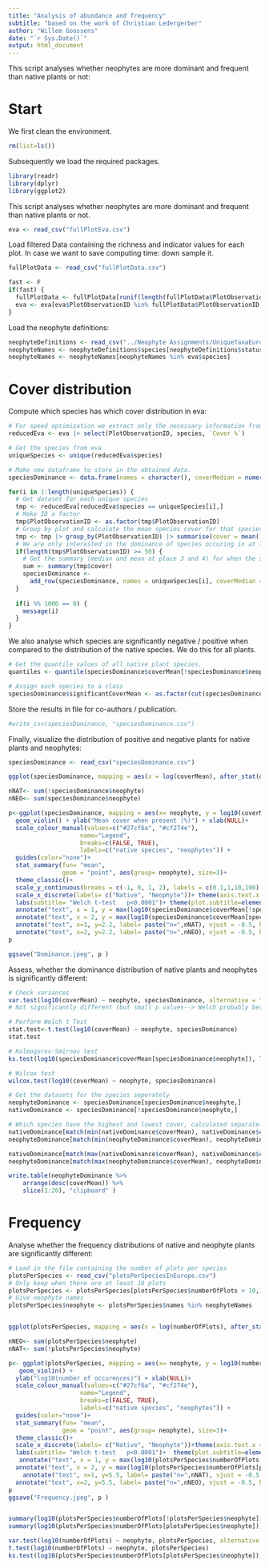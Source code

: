 ```yaml
---
title: "Analysis of abundance and frequency"
subtitle: "based on the work of Christian Ledergerber"
author: "Willem Goossens"
date: "`r Sys.Date()`"
output: html_document
---
```

This script analyses whether neophytes are more dominant and frequent than native plants or not:

# Start
We first clean the environment.
```r
rm(list=ls())
```

Subsequently we load the required packages.
```r
library(readr)
library(dplyr)
library(ggplot2)
```

This script analyses whether neophytes are more dominant and frequent than native plants or not.
```r
eva <- read_csv("fullPlotEva.csv")
```

Load filtered Data containing the richness and indicator values for each plot. In case we want to save computing time: down sample it.
```r
fullPlotData <- read_csv("fullPlotData.csv")

fast <- F
if(fast) {
  fullPlotData <- fullPlotData[runif(length(fullPlotData$PlotObservationID)) > 0.99,]
  eva <- eva[eva$PlotObservationID %in% fullPlotData$PlotObservationID,]
}
```

Load the neophyte definitions:
```r
neophyteDefinitions <- read_csv("../Neophyte Assignments/UniqueTaxaEurope-2023-04-23.csv")
neophyteNames <- neophyteDefinitions$species[neophyteDefinitions$statusEurope == "neo"]
neophyteNames <- neophyteNames[neophyteNames %in% eva$species]
```
# Cover distribution
Compute which species has which cover distribution in eva:
```r
# For speed optimization we extract only the necessary information from EVA
reducedEva <- eva |> select(PlotObservationID, species, `Cover %`)

# Get the species from eva
uniqueSpecies <- unique(reducedEva$species)

# Make new dataframe to store in the obtained data. 
speciesDominance <- data.frame(names = character(), coverMedian = numeric(), coverMean = numeric(), var = numeric(), numberOfPlots = integer(), neophyte = logical())

for(i in 1:length(uniqueSpecies)) {
  # Get dataset for each unique species
  tmp <- reducedEva[reducedEva$species == uniqueSpecies[i],]
  # Make ID a factor
  tmp$PlotObservationID <- as.factor(tmp$PlotObservationID)
  # Group by plot and calculate the mean species cover for that species in all plots where it is present
  tmp <- tmp |> group_by(PlotObservationID) |> summarise(cover = mean(`Cover %`))
  # We are only interested in the dominance of species occuring in at least 50 plots
  if(length(tmp$PlotObservationID) >= 50) {
    # Get the summary (median and mean at place 3 and 4) for when the species is present
    sum <- summary(tmp$cover)
    speciesDominance <- 
      add_row(speciesDominance, names = uniqueSpecies[i], coverMedian = sum[[3]], coverMean = sum[[4]], var = var(tmp$cover), numberOfPlots = length(tmp$PlotObservationID), neophyte = (uniqueSpecies[i] %in% neophyteNames))
  }
  
  if(i %% 1000 == 0) {
    message(i)
  }
}
```

We also analyse which species are significantly negative / positive when compared to the distribution of the native species. We do this for all plants.
```r
# Get the quantile values of all native plant species.
quantiles <- quantile(speciesDominance$coverMean[!speciesDominance$neophyte], probs = c(0, 0.01, 0.05, 0.95, 0.99, 1))

# Assign each species to a class
speciesDominance$significantCoverMean <- as.factor(cut(speciesDominance$coverMean, breaks = quantiles, labels = c("p=0.01 negative", "p=0.05 negative", "", "p=0.05 positive", "p=0.01 positive"), right = TRUE))
```

Store the results in file for co-authors / publication.
```r
#write_csv(speciesDominance, "speciesDominance.csv")
```


Finally, visualize the distribution of positive and negative plants for native plants and neophytes:
```r
speciesDominance <- read_csv("speciesDominance.csv")

ggplot(speciesDominance, mapping = aes(x = log(coverMean), after_stat(density), colour = neophyte)) + geom_freqpoly(binwidth = 0.1)

nNAT<- sum(!speciesDominance$neophyte)
nNEO<- sum(speciesDominance$neophyte)

p<-ggplot(speciesDominance, mapping = aes(x= neophyte, y = log10(coverMean), colour = neophyte)) + 
  geom_violin() + ylab("Mean cover when present (%)") + xlab(NULL)+
  scale_colour_manual(values=c("#27cf6a", "#cf274e"), 
                    name="Legend",
                    breaks=c(FALSE, TRUE),
                    labels=c("native species", "neophytes")) +
  guides(color="none")+
  stat_summary(fun= "mean",
               geom = "point", aes(group= neophyte), size=3)+
  theme_classic()+
  scale_y_continuous(breaks = c(-1, 0, 1, 2), labels = c(0.1,1,10,100), limits=c(-1, 2.2))+
  scale_x_discrete(labels= c("Native", "Neophyte"))+ theme(axis.text.x = element_text(size=12), axis.title.y=element_text(size=12) )+
  labs(subtitle= "Welch t-test   p<0.0001")+ theme(plot.subtitle=element_text(size=12))+ 
  annotate("text", x = 1, y = max(log10(speciesDominance$coverMean[!speciesDominance$neophyte])), label = "b", size = 4, vjust = -0.5, hjust = 0.5, size=4) +
  annotate("text", x = 2, y = max(log10(speciesDominance$coverMean[speciesDominance$neophyte])), label = "a", size = 4, vjust = -0.5, hjust = 0.5, size=4)+
  annotate("text", x=1, y=2.2, label= paste("n=",nNAT), vjust = -0.5, hjust = 0.5, size=4)+
  annotate("text", x=2, y=2.2, label= paste("n=",nNEO), vjust = -0.5, hjust = 0.5, size=4)
p

ggsave("Dominance.jpeg", p )

```


Assess, whether the dominance distribution of native plants and neophytes is significantly different:
```r
# Check variances
var.test(log10(coverMean) ~ neophyte, speciesDominance, alternative = "two.sided")
# Not significantly different (but small p values--> Welch probably better e.g. https://doi.org/10.5334/irsp.82)

# Perform Welch t Test
stat.test<-t.test(log10(coverMean) ~ neophyte, speciesDominance)
stat.test

# Kolmogorov-Smirnov test 
ks.test(log10(speciesDominance$coverMean[speciesDominance$neophyte]), log10(speciesDominance$coverMean[!speciesDominance$neophyte]))

# Wilcox test
wilcox.test(log10(coverMean) ~ neophyte, speciesDominance)

# Get the datasets for the species seperately
neophyteDominance <- speciesDominance[speciesDominance$neophyte,]
nativeDominance <- speciesDominance[!speciesDominance$neophyte,]

# Which species have the highest and lowest cover, calculated separately for natives and neophytes
nativeDominance[match(min(nativeDominance$coverMean), nativeDominance$coverMean),]
neophyteDominance[match(min(neophyteDominance$coverMean), neophyteDominance$coverMean),]

nativeDominance[match(max(nativeDominance$coverMean), nativeDominance$coverMean),]
neophyteDominance[match(max(neophyteDominance$coverMean), neophyteDominance$coverMean),]

write.table(neophyteDominance %>%
    arrange(desc(coverMean)) %>%
    slice(1:20), "clipboard" )

```

# Frequency
Analyse whether the frequency distributions of native and neophyte plants are significantly different:
```r
# Load in the file containing the number of plots per species
plotsPerSpecies <- read_csv("plotsPerSpeciesInEurope.csv")
# Only keep when there are at least 10 plots
plotsPerSpecies <- plotsPerSpecies[plotsPerSpecies$numberOfPlots > 10,]
# Give neophyte names
plotsPerSpecies$neophyte <- plotsPerSpecies$names %in% neophyteNames


ggplot(plotsPerSpecies, mapping = aes(x = log(numberOfPlots), after_stat(density), colour = neophyte)) + geom_freqpoly(binwidth = .5)

nNEO<- sum(plotsPerSpecies$neophyte)
nNAT<- sum(!plotsPerSpecies$neophyte)

p<- ggplot(plotsPerSpecies, mapping = aes(x= neophyte, y = log10(numberOfPlots), colour = neophyte)) + 
   geom_violin() +
  ylab("log10(number of occurences)") + xlab(NULL)+
  scale_colour_manual(values=c("#27cf6a", "#cf274e"), 
                    name="Legend",
                    breaks=c(FALSE, TRUE),
                    labels=c("native species", "neophytes")) +
  guides(color="none")+
  stat_summary(fun= "mean",
               geom = "point", aes(group= neophyte), size=3)+
  theme_classic()+
  scale_x_discrete(labels= c("Native", "Neophyte"))+theme(axis.text.x = element_text(size=12), axis.title.y=element_text(size=12) )+
  labs(subtitle= "Welch t-test   p<0.0001")+  theme(plot.subtitle=element_text(size=12))+ 
   annotate("text", x = 1, y = max(log10(plotsPerSpecies$numberOfPlots[!plotsPerSpecies$neophyte])), label = "a", size = 4, vjust = -0.5, hjust = 0.5) +
  annotate("text", x = 2, y = max(log10(plotsPerSpecies$numberOfPlots[plotsPerSpecies$neophyte])), label = "b", size = 4, vjust = -0.5, hjust = 0.5)+
    annotate("text", x=1, y=5.5, label= paste("n=",nNAT), vjust = -0.5, hjust = 0.5, size=4)+
  annotate("text", x=2, y=5.5, label= paste("n=",nNEO), vjust = -0.5, hjust = 0.5, size=4)
p
ggsave("Frequency.jpeg", p )


summary(log10(plotsPerSpecies$numberOfPlots[!plotsPerSpecies$neophyte]))
summary(log10(plotsPerSpecies$numberOfPlots[plotsPerSpecies$neophyte]))

var.test(log10(numberOfPlots) ~ neophyte, plotsPerSpecies, alternative = "two.sided")
t.test(log10(numberOfPlots) ~ neophyte, plotsPerSpecies)
ks.test(log10(plotsPerSpecies$numberOfPlots[plotsPerSpecies$neophyte]), log10(plotsPerSpecies$numberOfPlots[!plotsPerSpecies$neophyte]))
```

